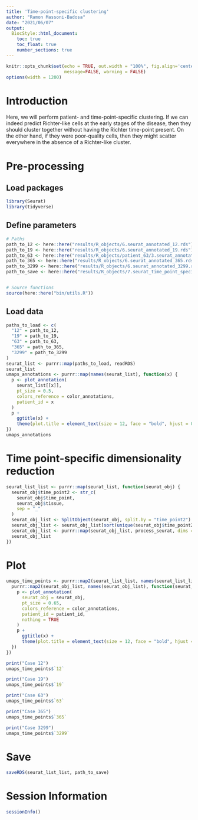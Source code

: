 ```yaml
---
title: 'Time-point-specific clustering'
author: "Ramon Massoni-Badosa"
date: "2021/06/07"
output: 
  BiocStyle::html_document:
    toc: true
    toc_float: true
    number_sections: true
---
```


```r
knitr::opts_chunk$set(echo = TRUE, out.width = "100%", fig.align='center', 
                      message=FALSE, warning = FALSE)
options(width = 1200)
```


# Introduction

Here, we will perform patient- and time-point-specific clustering. If we can indeed predict Richter-like cells at the early stages of the disease, then they should cluster together without having the Richter time-point present. On the other hand, if they were poor-quality cells, then they might scatter everywhere in the absence of a Richter-like cluster.


# Pre-processing

## Load packages

```r
library(Seurat)
library(tidyverse)
```


## Define parameters

```r
# Paths
path_to_12 <- here::here("results/R_objects/6.seurat_annotated_12.rds")
path_to_19 <- here::here("results/R_objects/6.seurat_annotated_19.rds")
path_to_63 <- here::here("results/R_objects/patient_63/3.seurat_annotated.rds")
path_to_365 <- here::here("results/R_objects/6.seurat_annotated_365.rds")
path_to_3299 <- here::here("results/R_objects/6.seurat_annotated_3299.rds")
path_to_save <- here::here("results/R_objects/7.seurat_time_point_specific_list.rds")


# Source functions
source(here::here("bin/utils.R"))
```


## Load data

```r
paths_to_load <- c(
  "12" = path_to_12,
  "19" = path_to_19,
  "63" = path_to_63,
  "365" = path_to_365,
  "3299" = path_to_3299
)
seurat_list <- purrr::map(paths_to_load, readRDS)
seurat_list
umaps_annotations <- purrr::map(names(seurat_list), function(x) {
  p <- plot_annotation(
    seurat_list[[x]],
    pt_size = 0.5,
    colors_reference = color_annotations,
    patient_id = x
  )
  p +
    ggtitle(x) +
    theme(plot.title = element_text(size = 12, face = "bold", hjust = 0.5))
})
umaps_annotations
```


# Time point-specific dimensionality reduction

```r
seurat_list_list <- purrr::map(seurat_list, function(seurat_obj) {
  seurat_obj$time_point2 <- str_c(
    seurat_obj$time_point,
    seurat_obj$tissue,
    sep = "_"
  )
  seurat_obj_list <- SplitObject(seurat_obj, split.by = "time_point2")
  seurat_obj_list <- seurat_obj_list[sort(unique(seurat_obj$time_point2))]
  seurat_obj_list <- purrr::map(seurat_obj_list, process_seurat, dims = 1:20)
  seurat_obj_list
})
```


# Plot

```r
umaps_time_points <- purrr::map2(seurat_list_list, names(seurat_list_list), function(seurat_obj_list, patient_id) {
  purrr::map2(seurat_obj_list, names(seurat_obj_list), function(seurat_obj, x) {
    p <- plot_annotation(
      seurat_obj = seurat_obj,
      pt_size = 0.65,
      colors_reference = color_annotations,
      patient_id = patient_id,
      nothing = TRUE
    )
    p +
      ggtitle(x) +
      theme(plot.title = element_text(size = 12, face = "bold", hjust = 0.5))
  })
})

print("Case 12")
umaps_time_points$`12`

print("Case 19")
umaps_time_points$`19`

print("Case 63")
umaps_time_points$`63`

print("Case 365")
umaps_time_points$`365`

print("Case 3299")
umaps_time_points$`3299`
```


# Save

```r
saveRDS(seurat_list_list, path_to_save)
```



# Session Information

```r
sessionInfo()
```

